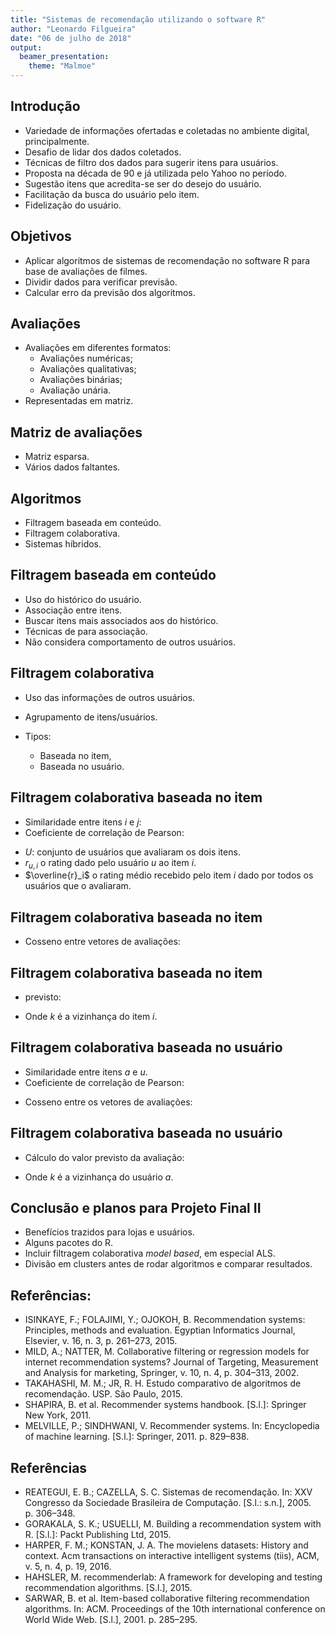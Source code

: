 ```yaml
---
title: "Sistemas de recomendação utilizando o software R"
author: "Leonardo Filgueira"
date: "06 de julho de 2018"
output: 
  beamer_presentation:
    theme: "Malmoe"
---
```


## Introdução

- Variedade de informações ofertadas e coletadas no ambiente digital, principalmente.
- Desafio de lidar dos dados coletados.
- Técnicas de filtro dos dados para sugerir itens para usuários.
- Proposta na década de $90$ e já utilizada pelo Yahoo no período.
- Sugestão itens que acredita-se ser do desejo do usuário.
- Facilitação da busca do usuário pelo item.
- Fidelização do usuário.

## Objetivos

- Aplicar algoritmos de sistemas de recomendação no software R para base de avaliações de filmes.
- Dividir dados para verificar previsão.
- Calcular erro da previsão dos algoritmos.

## Avaliações

- Avaliações em diferentes formatos:
    - Avaliações numéricas;
    - Avaliações qualitativas;
    - Avaliações binárias;
    - Avaliação unária.
- Representadas em matriz.
    
## Matriz de avaliações   

\begin{table}[!h]
\centering
\label{rating_matrix}
\begin{tabular}{c|c|c|c|c}
\hline \\
            & Item 1      & Item 2      & $\cdots$ & Item m      \\
Usuário 1   & $r_{(1, 1)}$ &             & $\cdots$  &             \\
Usuário 2   &  & $r_{(2, 2)}$ & $\cdots$ & $r_{(2, m)}$ \\
$\vdots$       &    $\vdots$  & $\vdots$       &  $\ddots$ & $\vdots$ \\
Usuário $n$ &  &             & $\cdots$ & $r_{(n, m)}$ \\
\hline
\end{tabular}
\end{table}

- Matriz esparsa.
- Vários dados faltantes.

## Algoritmos

- Filtragem baseada em conteúdo.
- Filtragem colaborativa.
- Sistemas híbridos.

## Filtragem baseada em conteúdo

- Uso do histórico do usuário.
- Associação entre itens.
- Buscar itens mais associados aos do histórico.
- Técnicas de \textit{text mining} para associação.
- Não considera comportamento de outros usuários.

## Filtragem colaborativa

- Uso das informações de outros usuários.
- Agrupamento de itens/usuários.

- Tipos:
    - Baseada no item,
    - Baseada no usuário.
    
## Filtragem colaborativa baseada no item

- Similaridade entre itens $i$ e $j$:
- Coeficiente de correlação de Pearson:

\begin{equation}
w_{i, j} = \frac{\sum_{u \in U}{(r_{u, i} - \overline{r}_i ) ( r_{u, j} - \overline{r}_j )}}{\sqrt{\sum_{u \in U}{(r_{u, i} - \overline{r}_i )^2} \sum_{u \in U}{(r_{u, j} - \overline{r}_j )^2}}}
\end{equation}
  

- $U$: conjunto de usuários que avaliaram os dois itens.
- $r_{u, i}$ o rating dado pelo usuário $u$ ao item $i$.
- $\overline{r}_i$ o rating médio recebido pelo item $i$ dado por todos os usuários que o avaliaram.

## Filtragem colaborativa baseada no item

- Cosseno entre vetores de avaliações:

\begin{equation}
w_{i, j} = \cos({\vec{r}_i, \vec{r}_j}) = \frac{\vec{r}_i \boldsymbol{\cdot} \vec{r}_j}{\lVert \vec{r}_i\rVert \times \lVert \vec{r}_i\rVert} = \frac{\sum_{u=1}^{n}{r_{u, i} r_{u, j}}}{\sqrt{\sum_{u=1}^{n}{r^2_{u, i}} \sum{_{u=1}^{n}{r^2_{u, j}}}}}
\end{equation}

## Filtragem colaborativa baseada no item

- \textit{rating} previsto:

\begin{equation}
p_{a, i} = \frac{\sum_{j \in k}{r_{a, i} - w_{i, j}}}{\sum_{j \in k}{\left|w_{i, j}\right|}}
\end{equation}

- Onde $k$ é a vizinhança do item $i$.

## Filtragem colaborativa baseada no usuário

- Similaridade entre itens $a$ e $u$.
- Coeficiente de correlação de Pearson:

\begin{equation}
w_{a, u} = \frac{\sum_{i \in I}{(r_{a, i} - \overline{r}_a ) ( r_{u, i} - \overline{r}_u )}}{\sqrt{\sum_{i \in I}{(r_{a, i} - \overline{r}_a )^2} \sum_{i \in I}{(r_{u, i} - \overline{r}_u )^2}}}
\end{equation}

- Cosseno entre os vetores de avaliações:

\begin{equation}
w_{a, u} = \cos({\vec{r}_a, \vec{r}_u}) = \frac{\vec{r}_a \boldsymbol{\cdot} \vec{r}_u}{\lVert \vec{r}_a\rVert \times \lVert \vec{r}_u\rVert} = \frac{\sum_{i=1}^{m}{r_{a, i} r_{u, i}}}{\sqrt{\sum_{i=1}^{m}{r^2_{a, i}} \sum{_{i=1}^{m}{r^2_{u, i}}}}}
\end{equation}

## Filtragem colaborativa baseada no usuário

- Cálculo do valor previsto da avaliação:

\begin{equation}
p_{a, i} = \overline{r}_a + \frac{\sum_{u \in k}{(r_{u, i} - \overline{r}_u) w_{a, u}}}{\sum_{u \in k}{\left|w_{a, u}\right|}}
\end{equation}

- Onde $k$ é a vizinhança do usuário $a$.

## Conclusão e planos para Projeto Final II

- Benefícios trazidos para lojas e usuários.
- Alguns pacotes do R.
- Incluir filtragem colaborativa *model based*, em especial ALS.
- Divisão em clusters antes de rodar algoritmos e comparar resultados.

## Referências:

- ISINKAYE, F.; FOLAJIMI, Y.; OJOKOH, B. Recommendation systems: Principles,
methods and evaluation. Egyptian Informatics Journal, Elsevier, v. 16, n. 3, p. 261–273, 2015.
- MILD, A.; NATTER, M. Collaborative filtering or regression models for internet recommendation systems? Journal of Targeting, Measurement and Analysis for marketing, Springer, v. 10, n. 4, p. 304–313, 2002.
- TAKAHASHI, M. M.; JR, R. H. Estudo comparativo de algoritmos de recomendação. USP. São Paulo, 2015.
- SHAPIRA, B. et al. Recommender systems handbook. [S.l.]: Springer New York, 2011.
- MELVILLE, P.; SINDHWANI, V. Recommender systems. In: Encyclopedia of machine
learning. [S.l.]: Springer, 2011. p. 829–838.

## Referências

- REATEGUI, E. B.; CAZELLA, S. C. Sistemas de recomendação. In: XXV Congresso
da Sociedade Brasileira de Computação. [S.l.: s.n.], 2005. p. 306–348.
- GORAKALA, S. K.; USUELLI, M. Building a recommendation system with R. [S.l.]: Packt Publishing Ltd, 2015.
- HARPER, F. M.; KONSTAN, J. A. The movielens datasets: History and context.
Acm transactions on interactive intelligent systems (tiis), ACM, v. 5, n. 4, p. 19, 2016.
- HAHSLER, M. recommenderlab: A framework for developing and testing recommendation algorithms. [S.l.], 2015.
- SARWAR, B. et al. Item-based collaborative filtering recommendation algorithms. In: ACM. Proceedings of the 10th international conference on World Wide Web. [S.l.], 2001. p. 285–295.


##
\textbf{Obrigado!}

